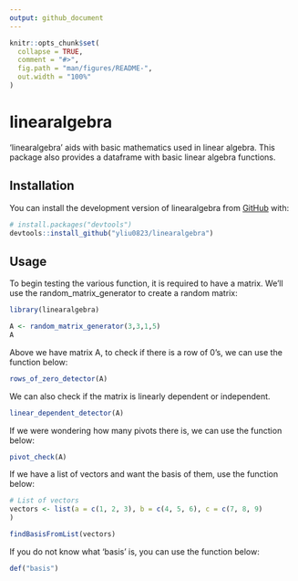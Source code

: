 ```yaml
---
output: github_document
---
```


<!-- README.md is generated from README.Rmd. Please edit that file -->

```r
knitr::opts_chunk$set(
  collapse = TRUE,
  comment = "#>",
  fig.path = "man/figures/README-",
  out.width = "100%"
)
```

# linearalgebra

<!-- badges: start -->
<!-- badges: end -->

'linearalgebra' aids with basic mathematics used in linear algebra. This package also provides a dataframe with basic linear algebra functions. 

## Installation

You can install the development version of linearalgebra from [GitHub](https://github.com/) with:

``` r
# install.packages("devtools")
devtools::install_github("yliu0823/linearalgebra")
```

## Usage

To begin testing the various function, it is required to have a matrix. We'll use the random_matrix_generator to create a random matrix:

```r
library(linearalgebra)

A <- random_matrix_generator(3,3,1,5)
A
```


Above we have matrix A, to check if there is a row of 0's, we can use the function below:

```r
rows_of_zero_detector(A)
```

We can also check if the matrix is linearly dependent or independent. 

```r
linear_dependent_detector(A)
```

If we were wondering how many pivots there is, we can use the function below: 

```r
pivot_check(A)
```

If we have a list of vectors and want the basis of them, use the function below:

```r
# List of vectors
vectors <- list(a = c(1, 2, 3), b = c(4, 5, 6), c = c(7, 8, 9)
)

findBasisFromList(vectors)
```

If you do not know what 'basis' is, you can use the function below:

```r
def("basis")
```

